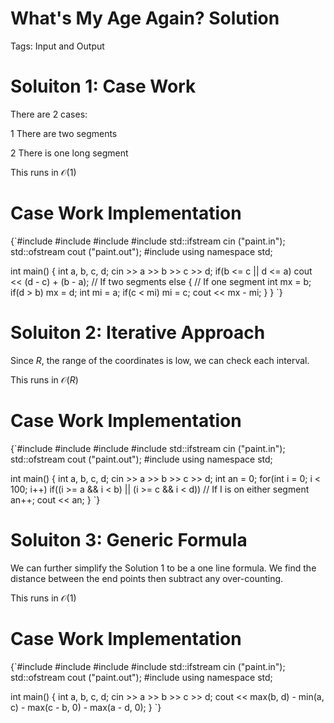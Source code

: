 


<Sidebar moduleName={moduleName} /> 

# What's My Age Again? Solution

Tags: Input and Output

# Soluiton $1$: Case Work

There are $2$ cases: 

$1$ There are two segments

$2$ There is one long segment

This runs in $\mathcal{O}(1)$

# Case Work Implementation

<div style={{ transform: 'translateX(150px)' }}>
  <SyntaxHighlighter language="cpp" style={okaidia}>
{`#include <cmath>
#include <cstdio>
#include <vector>
#include <fstream>
std::ifstream cin ("paint.in");
std::ofstream cout ("paint.out");
#include <algorithm>
using namespace std;


int main() {
    int a, b, c, d; 
    cin >> a >> b >> c >> d; 
    if(b <= c || d <= a) cout << (d - c) + (b - a); // If two segments
    else { // If one segment
        int mx = b; 
        if(d > b) mx = d; 
        int mi = a; 
        if(c < mi) mi = c; 
        cout << mx - mi; 
    }
}
`}
  </SyntaxHighlighter>
</div>

# Soluiton $2$: Iterative Approach

Since $R$, the range of the coordinates is low, we can check each interval. 

This runs in $\mathcal{O}(R)$

# Case Work Implementation

<div style={{ transform: 'translateX(150px)' }}>
  <SyntaxHighlighter language="cpp" style={okaidia}>
{`#include <cmath>
#include <cstdio>
#include <vector>
#include <fstream>
std::ifstream cin ("paint.in");
std::ofstream cout ("paint.out");
#include <algorithm>
using namespace std;


int main() {
    int a, b, c, d; 
    cin >> a >> b >> c >> d; 
    int an = 0; 
    for(int i = 0; i < 100; i++) 
        if((i >= a && i < b) || (i >= c && i < d)) // If I is on either segment
            an++; 
    cout << an; 
}
`}
  </SyntaxHighlighter>
</div>

# Soluiton $3$: Generic Formula

We can further simplify the Solution $1$ to be a one line formula. We find the distance between the end points 
then subtract any over-counting. 

This runs in $\mathcal{O}(1)$

# Case Work Implementation

<div style={{ transform: 'translateX(150px)' }}>
  <SyntaxHighlighter language="cpp" style={okaidia}>
{`#include <cmath>
#include <cstdio>
#include <vector>
#include <fstream>
std::ifstream cin ("paint.in");
std::ofstream cout ("paint.out");
#include <algorithm>
using namespace std;


int main() {
    int a, b, c, d; 
    cin >> a >> b >> c >> d; 
    cout << max(b, d) - min(a, c) - max(c - b, 0) - max(a - d, 0); 
}
`}
  </SyntaxHighlighter>
</div>
